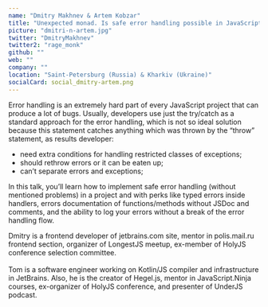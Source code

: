 ```yaml
---
name: "Dmitry Makhnev & Artem Kobzar"
title: "Unexpected monad. Is safe error handling possible in JavaScript/TypeScript?"
picture: "dmitri-n-artem.jpg"
twitter: "DmitryMakhnev"
twitter2: "rage_monk"
github: ""
web: ""
company: ""
location: "Saint-Petersburg (Russia) & Kharkiv (Ukraine)"
socialCard: social_dmitry-artem.png
---
```


<p>
  Error handling is an extremely hard part of every JavaScript project that can produce a lot of bugs. Usually,
  developers use just the try/catch as a standard approach for the error handling, which is not so ideal solution
  because this statement catches anything which was thrown by the “throw” statement, as results developer:
</p>

- need extra conditions for handling restricted classes of exceptions;
- should rethrow errors or it can be eaten up;
- can’t separate errors and exceptions;

<p>
  In this talk, you’ll learn how to implement safe error handling (without mentioned problems) in a project
  and with perks like typed errors inside handlers, errors documentation of functions/methods without JSDoc and comments,
  and the ability to log your errors without a break of the error handling flow.
</p>

<p>
  Dmitry is a frontend developer of jetbrains.com site, mentor in polis.mail.ru frontend section,
  organizer of LongestJS meetup, ex-member of HolyJS conference selection committee.
  <br /><br/>
  Tom is a software engineer working on Kotlin/JS compiler and infrastructure in JetBrains.
  Also, he is the creator of Hegel.js, mentor in JavaScript.Ninja courses, ex-organizer of
  HolyJS conference, and presenter of UnderJS podcast.
</p>
